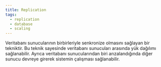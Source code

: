 ```yaml
---
title: Replication
tags:
  - replication
  - database
  - scaling
---
```


Veritabanı sunucularının birbirleriyle senkronize olmasını sağlayan bir tekniktir. Bu teknik sayesinde veritabanı sunucuları arasında yük dağılımı sağlanabilir. Ayrıca veritabanı sunucularından biri arızalandığında diğer sunucu devreye girerek sistemin çalışması sağlanabilir.
